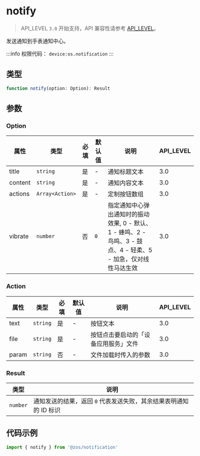 # notify

> API_LEVEL `3.0` 开始支持，API 兼容性请参考 [API_LEVEL](../../../../guides/framework/device/compatibility.md)。

发送通知到手表通知中心。

:::info
权限代码： `device:os.notification`
:::

## 类型

```ts
function notify(option: Option): Result
```

## 参数

### Option

| 属性    | 类型                               | 必填 | 默认值         | 说明                                                                                                           | API_LEVEL |
| ------- | ---------------------------------- | ---- | -------------- | -------------------------------------------------------------------------------------------------------------- | --------- |
| title   | <code>string</code>                | 是   | -              | 通知标题文本                                                                                                   | 3.0       |
| content | <code>string</code>                | 是   | -              | 通知内容文本                                                                                                   | 3.0       |
| actions | <code>Array&#60;Action&#62;</code> | 是   | -              | 定制按钮数组                                                                                                   | 3.0       |
| vibrate | <code>number</code>                | 否   | <code>0</code> | 指定通知中心弹出通知时的振动效果, 0 - 默认、1 - 蜂鸣、2 - 鸟鸣、3 - 鼓点、4 - 轻柔、5 - 加急，仅对线性马达生效 | 3.0       |

### Action

| 属性  | 类型                | 必填 | 默认值 | 说明                                 | API_LEVEL |
| ----- | ------------------- | ---- | ------ | ------------------------------------ | --------- |
| text  | <code>string</code> | 是   | -      | 按钮文本                             | 3.0       |
| file  | <code>string</code> | 是   | -      | 按钮点击要启动的「设备应用服务」文件 | 3.0       |
| param | <code>string</code> | 否   | -      | 文件加载时传入的参数                 | 3.0       |

### Result

| 类型                | 说明                                                              |
| ------------------- | ----------------------------------------------------------------- |
| <code>number</code> | 通知发送的结果，返回 `0` 代表发送失败，其余结果表明通知的 ID 标识 |

## 代码示例

```js
import { notify } from '@zos/notification'
```
